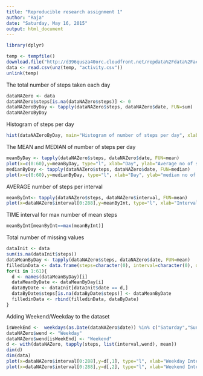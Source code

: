 ```yaml
---
title: "Reproducible research assignment 1"
author: "Raja"
date: "Saturday, May 16, 2015"
output: html_document
---
```

```r
library(dplyr)
```

```r
temp <- tempfile()
download.file("http://d396qusza40orc.cloudfront.net/repdata%2Fdata%2Factivity.zip", temp)
data <- read.csv(unz(temp, "activity.csv"))
unlink(temp)
```

The total number of steps taken each day
```r
dataNAZero <- data
dataNAZero$steps[is.na(dataNAZero$steps)] <- 0
dataNAZeroByDay <- tapply(dataNAZero$steps, dataNAZero$date, FUN=sum)
dataNAZeroByDay
```

Histogram of steps per day
```r
hist(dataNAZeroByDay, main="Histogram of number of steps per day", xlab="No of steps", ylab="Frequency")
```


The MEAN and MEDIAN of number of steps per day
```r
meanByDay <- tapply(dataNAZero$steps, dataNAZero$date, FUN=mean)
plot(x=c(0:60),y=meanByDay, type="l", xlab="Day", ylab="Average no of steps")
medianByDay <- tapply(dataNAZero$steps, dataNAZero$date, FUN=median)
plot(x=c(0:60),y=medianByDay, type="l", xlab="Day", ylab="median no of steps")
```


AVERAGE number of steps per interval
```r
meanByInt<- tapply(dataNAZero$steps, dataNAZero$interval, FUN=mean)
plot(x=dataNAZero$interval[0:288],y=meanByInt, type="l", xlab="Interval", ylab="Average no of steps")
```

TIME interval for max number of mean steps
```r
meanByInt[meanByInt==max(meanByInt)]
```
Total number of missing values

```r
dataInit <- data
sum(is.na(dataInit$steps))
dataMeanByDay <- tapply(dataNAZero$steps, dataNAZero$date, FUN=mean)
filledinData <- data.frame(steps=character(0), interval=character(0), date=character(0))
for(i in 1:61){
  d <- names(dataMeanByDay)[i]
  dataMeanByDate <- dataMeanByDay[i]
  dataByDate <- dataInit[dataInit$date == d,]
  dataByDate$steps[is.na(dataByDate$steps)] <- dataMeanByDate
  filledinData <- rbind(filledinData, dataByDate)
}
```

Adding Weekend/Weekday to the dataset
```r
isWeekEnd <-  weekdays(as.Date(dataNAZero$date)) %in% c("Saturday","Sunday") 
dataNAZero$wend <- "Weekday"
dataNAZero$wend[isWeekEnd] <- "Weekend"
d <- with(dataNAZero, tapply(steps, list(interval,wend), mean))
dim(d)
dim(data)
plot(x=dataNAZero$interval[0:288],y=d[,1], type="l", xlab="Weekday Interval", ylab="Average no of steps")
plot(x=dataNAZero$interval[0:288],y=d[,2], type="l", xlab="Weekend Interval", ylab="Average no of steps")
```

